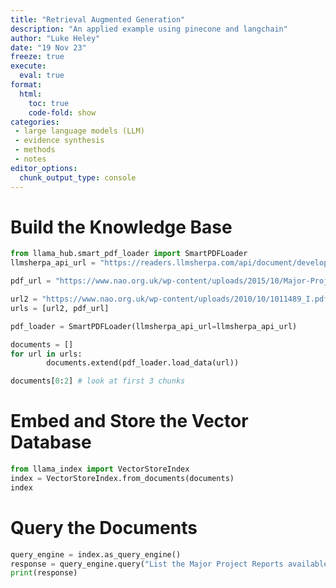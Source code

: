 ```yaml
---
title: "Retrieval Augmented Generation"
description: "An applied example using pinecone and langchain"
author: "Luke Heley"
date: "19 Nov 23"
freeze: true
execute:
  eval: true
format:
  html:
    toc: true
    code-fold: show
categories:
 - large language models (LLM)
 - evidence synthesis
 - methods
 - notes
editor_options:
  chunk_output_type: console
---
```


# Build the Knowledge Base

```python

from llama_hub.smart_pdf_loader import SmartPDFLoader
llmsherpa_api_url = "https://readers.llmsherpa.com/api/document/developer/parseDocument?renderFormat=all"

pdf_url = "https://www.nao.org.uk/wp-content/uploads/2015/10/Major-Projects-Report-2015-and-the-Equipment-Plan-2015-2025.pdf" # also allowed is a file path e.g. /home/downloads/xyz.pdf

url2 = "https://www.nao.org.uk/wp-content/uploads/2010/10/1011489_I.pdf"
urls = [url2, pdf_url]

pdf_loader = SmartPDFLoader(llmsherpa_api_url=llmsherpa_api_url)

documents = []
for url in urls:
        documents.extend(pdf_loader.load_data(url))

documents[0:2] # look at first 3 chunks 

```

# Embed and Store the Vector Database

```python
from llama_index import VectorStoreIndex
index = VectorStoreIndex.from_documents(documents)
index
```

# Query the Documents

```python
query_engine = index.as_query_engine()
response = query_engine.query("List the Major Project Reports available in this context.")
print(response)

```
